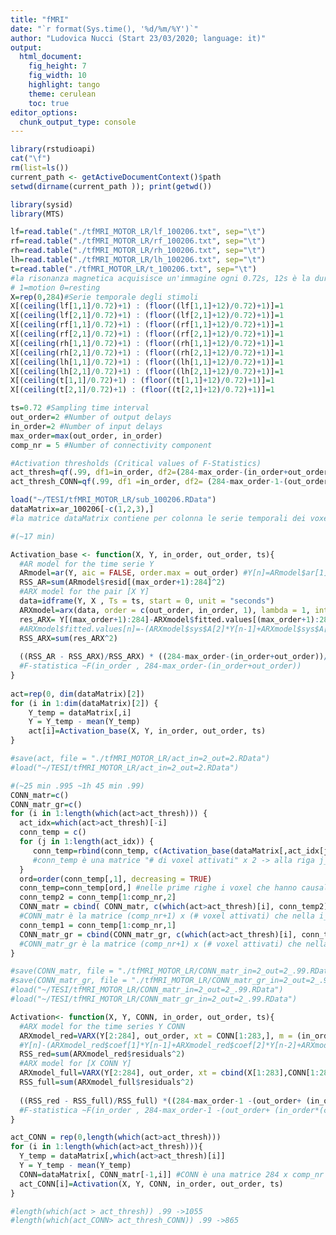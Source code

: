 ```yaml
---
title: "fMRI"
date: "`r format(Sys.time(), '%d/%m/%Y')`"
author: "Ludovica Nucci (Start 23/03/2020; language: it)"
output: 
  html_document: 
    fig_height: 7
    fig_width: 10
    highlight: tango
    theme: cerulean
    toc: true
editor_options: 
  chunk_output_type: console
---
```


```r
library(rstudioapi)
cat("\f")
rm(list=ls())
current_path <- getActiveDocumentContext()$path
setwd(dirname(current_path )); print(getwd())

library(sysid)
library(MTS)
```


```r
lf=read.table("./tfMRI_MOTOR_LR/lf_100206.txt", sep="\t") 
rf=read.table("./tfMRI_MOTOR_LR/rf_100206.txt", sep="\t")
rh=read.table("./tfMRI_MOTOR_LR/rh_100206.txt", sep="\t")
lh=read.table("./tfMRI_MOTOR_LR/lh_100206.txt", sep="\t")
t=read.table("./tfMRI_MOTOR_LR/t_100206.txt", sep="\t")
#la risonanza magnetica acquisisce un'immagine ogni 0.72s, 12s è la durata di ciascun task motorio, la prima immagine è acquisita al tempo 0
# 1=motion 0=resting 
X=rep(0,284)#Serie temporale degli stimoli
X[(ceiling(lf[1,1]/0.72)+1) : (floor((lf[1,1]+12)/0.72)+1)]=1
X[(ceiling(lf[2,1]/0.72)+1) : (floor((lf[2,1]+12)/0.72)+1)]=1
X[(ceiling(rf[1,1]/0.72)+1) : (floor((rf[1,1]+12)/0.72)+1)]=1
X[(ceiling(rf[2,1]/0.72)+1) : (floor((rf[2,1]+12)/0.72)+1)]=1
X[(ceiling(rh[1,1]/0.72)+1) : (floor((rh[1,1]+12)/0.72)+1)]=1
X[(ceiling(rh[2,1]/0.72)+1) : (floor((rh[2,1]+12)/0.72)+1)]=1
X[(ceiling(lh[1,1]/0.72)+1) : (floor((lh[1,1]+12)/0.72)+1)]=1
X[(ceiling(lh[2,1]/0.72)+1) : (floor((lh[2,1]+12)/0.72)+1)]=1
X[(ceiling(t[1,1]/0.72)+1) : (floor((t[1,1]+12)/0.72)+1)]=1
X[(ceiling(t[2,1]/0.72)+1) : (floor((t[2,1]+12)/0.72)+1)]=1

ts=0.72 #Sampling time interval
out_order=2 #Number of output delays
in_order=2 #Number of input delays
max_order=max(out_order, in_order)
comp_nr = 5 #Number of connectivity component

#Activation thresholds (Critical values of F-Statistics)
act_thresh=qf(.99, df1=in_order, df2=(284-max_order-(in_order+out_order)))
act_thresh_CONN=qf(.99, df1 =in_order, df2= (284-max_order-1-(out_order+(in_order*(comp_nr+1))))) 

load("~/TESI/tfMRI_MOTOR_LR/sub_100206.RData")
dataMatrix=ar_100206[-c(1,2,3),] 
#la matrice dataMatrix contiene per colonna le serie temporali dei voxel del soggetto 100206
```

```r
#(~17 min)

Activation_base <- function(X, Y, in_order, out_order, ts){
  #AR model for the time serie Y
  ARmodel=ar(Y, aic = FALSE, order.max = out_order) #Y[n]=ARmodel$ar[1]*Y[n-1]+ARmodel$ar[2]*Y[n-2]+ARmodel$resid[n]
  RSS_AR=sum(ARmodel$resid[(max_order+1):284]^2)
  #ARX model for the pair [X Y]
  data=idframe(Y, X , Ts = ts, start = 0, unit = "seconds")
  ARXmodel=arx(data, order = c(out_order, in_order, 1), lambda = 1, intNoise = FALSE, fixed = NULL )
  res_ARX= Y[(max_order+1):284]-ARXmodel$fitted.values[(max_order+1):284]
  #ARXmodel$fitted.values[n]=-(ARXmodel$sys$A[2]*Y[n-1]+ARXmodel$sys$A[3]*Y[n-2])+ARXmodel$sys$B[1]*st[n-1]+ARXmodel$sys$B[2]*st[n-2]
  RSS_ARX=sum(res_ARX^2)
  
  ((RSS_AR - RSS_ARX)/RSS_ARX) * ((284-max_order-(in_order+out_order))/in_order) 
  #F-statistica ~F(in_order , 284-max_order-(in_order+out_order)) 
}
  
act=rep(0, dim(dataMatrix)[2])
for (i in 1:dim(dataMatrix)[2]) {
    Y_temp = dataMatrix[,i]
    Y = Y_temp - mean(Y_temp)
    act[i]=Activation_base(X, Y, in_order, out_order, ts)
}

#save(act, file = "./tfMRI_MOTOR_LR/act_in=2_out=2.RData")   
#load("~/TESI/tfMRI_MOTOR_LR/act_in=2_out=2.RData")
```

```r
#(~25 min .995 ~1h 45 min .99)
CONN_matr=c()
CONN_matr_gr=c()
for (i in 1:length(which(act>act_thresh))) {
  act_idx=which(act>act_thresh)[-i]
  conn_temp = c()
  for (j in 1:length(act_idx)) {
     conn_temp=rbind(conn_temp, c(Activation_base(dataMatrix[,act_idx[j]], dataMatrix[,which(act>act_thresh)[i]], in_order, out_order, ts), act_idx[j]))
     #conn_temp è una matrice "# di voxel attivati" x 2 -> alla riga j_esima abbiamo, nella prima colonna il valore di Granger tra il j_esimo voxel e l'i_esimo, nella seconda il numero della colonna che il j_esimo voxel occupa in dataMatrix
  }
  ord=order(conn_temp[,1], decreasing = TRUE)
  conn_temp=conn_temp[ord,] #nelle prime righe i voxel che hanno causalità di Granger più alta rispetto al voxel i_esimo
  conn_temp2 = conn_temp[1:comp_nr,2]
  CONN_matr = cbind( CONN_matr, c(which(act>act_thresh)[i], conn_temp2))
  #CONN_matr è la matrice (comp_nr+1) x (# voxel attivati) che nella i_esima colonna ha il numero della colonna che l' i_esimo voxel attivato occupa in dataMatrix e i numeri delle colonne dei voxel attivati che hanno causalità più alta rispetto all'i_esimo  
  conn_temp1 = conn_temp[1:comp_nr,1]
  CONN_matr_gr = cbind(CONN_matr_gr, c(which(act>act_thresh)[i], conn_temp1))
  #CONN_matr_gr è la matrice (comp_nr+1) x (# voxel attivati) che nella i_esima colonna ha il numero della colonna che l'i_esimo voxel attivato occupa in dataMatrix e i valori di Granger tra "i voxel attivati che hanno causalità più alta rispetto all'i_esimo" e "l'i_esimo voxel"
}

#save(CONN_matr, file = "./tfMRI_MOTOR_LR/CONN_matr_in=2_out=2_.99.RData")   
#save(CONN_matr_gr, file = "./tfMRI_MOTOR_LR/CONN_matr_gr_in=2_out=2_.99.RData")  
#load("~/TESI/tfMRI_MOTOR_LR/CONN_matr_in=2_out=2_.99.RData")
#load("~/TESI/tfMRI_MOTOR_LR/CONN_matr_gr_in=2_out=2_.99.RData")
```

```r

Activation<- function(X, Y, CONN, in_order, out_order, ts){
  #ARX model for the time series Y CONN
  ARXmodel_red=VARX(Y[2:284], out_order, xt = CONN[1:283,], m = (in_order-1), include.mean = F, fixed = NULL)
  #Y[n]-(ARXmodel_red$coef[1]*Y[n-1]+ARXmodel_red$coef[2]*Y[n-2]+ARXmodel_red$coef[3]*CONN[n-1,1]+ARXmodel_red$coef[4]*CONN[n-1,2]+ARXmodel_red$coef[5]*CONN[n-1,3]+ARXmodel_red$coef[6]*CONN[n-1,4]+ARXmodel_red$coef[7]*CONN[n-2,1]+ARXmodel_red$coef[8]*CONN[n-2,2]+ARXmodel_red$coef[9]*CONN[n-2,3]+ARXmodel_red$coef[10]*CONN[n-2,4])=ARXmodel_red$residuals[n-3] n>3
  RSS_red=sum(ARXmodel_red$residuals^2)
  #ARX model for [X CONN Y]
  ARXmodel_full=VARX(Y[2:284], out_order, xt = cbind(X[1:283],CONN[1:283,]), m = (in_order-1), include.mean = F, fixed= NULL)
  RSS_full=sum(ARXmodel_full$residuals^2)
 
  ((RSS_red - RSS_full)/RSS_full) *((284-max_order-1 -(out_order+ (in_order*(comp_nr+1))))/(in_order))
  #F-statistica ~F(in_order , 284-max_order-1 -(out_order+ (in_order*(comp_nr+1))) )
}

act_CONN = rep(0,length(which(act>act_thresh)))
for (i in 1:length(which(act>act_thresh))){
  Y_temp = dataMatrix[,which(act>act_thresh)[i]]
  Y = Y_temp - mean(Y_temp)
  CONN=dataMatrix[, CONN_matr[-1,i]] #CONN è una matrice 284 x comp_nr dove ogni colonna è la serie temporale di un voxel con alta causalità di Granger rispetto a quello in esame
  act_CONN[i]=Activation(X, Y, CONN, in_order, out_order, ts)
}

#length(which(act > act_thresh)) .99 ->1055
#length(which(act_CONN> act_thresh_CONN)) .99 ->865
```



